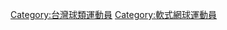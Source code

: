 {{Catnav|頁面分類|人物|職業|各職業台灣人|台灣運動員}}
{{Catnav|頁面分類|人物|各國人物|各国运动员|台灣運動員}}
{{Catnav|頁面分類|人物|各職業人物|运动员}}
{{Catnav|頁面分類|...|文化|体育|軟式網球}}
[[Category:台灣球類運動員|Category:台灣球類運動員]]
[[Category:軟式網球運動員|Category:軟式網球運動員]]